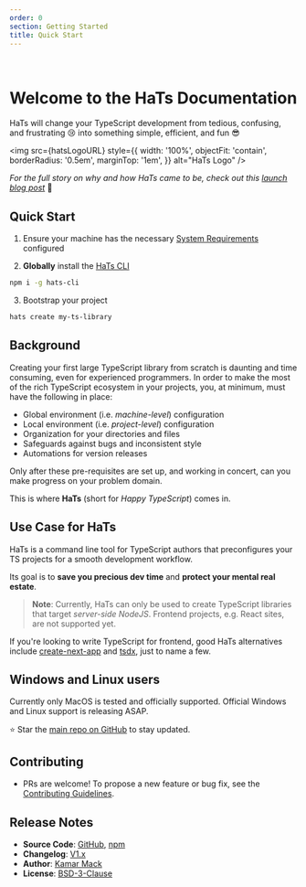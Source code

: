 ```yaml
---
order: 0
section: Getting Started
title: Quick Start
---
```



<br />

# Welcome to the HaTs Documentation

HaTs will change your TypeScript development from tedious, confusing, and frustrating 😢 into something simple, efficient, and fun 😎

<img
	src={hatsLogoURL}
	style={{
		width: '100%',
		objectFit: 'contain',
		borderRadius: '0.5em',
		marginTop: '1em',
	}}
	alt="HaTs Logo"
/>

_For the full story on why and how HaTs came to be, check out this <a target="_blank" rel="noreferrer" href="https://mackbook.io/posts/introducing-hats">launch blog post</a>_ 🚀

## Quick Start

1. Ensure your machine has the necessary [System Requirements](/docs/system-requirements) configured

2. **Globally** install the <a target="_blank" rel="noreferrer" href="https://npmjs.com/package/hats-cli">HaTs CLI</a>

```bash
npm i -g hats-cli
```

3. Bootstrap your project

```bash
hats create my-ts-library
```

## Background

Creating your first large TypeScript library from scratch is daunting and time consuming, even for experienced programmers. In order to make the most of the rich TypeScript ecosystem in your projects, you, at minimum, must have the following in place:

- Global environment (i.e. _machine-level_) configuration
- Local environment (i.e. _project-level_) configuration
- Organization for your directories and files
- Safeguards against bugs and inconsistent style
- Automations for version releases

Only after these pre-requisites are set up, and working in concert, can you make progress on your problem domain.

This is where **HaTs** (short for _Happy TypeScript_) comes in.

## Use Case for HaTs

HaTs is a command line tool for TypeScript authors that preconfigures your TS projects for a smooth development workflow.

Its goal is to **save you precious dev time** and **protect your mental real estate**.

> **Note**: Currently, HaTs can only be used to create TypeScript libraries that target _server-side NodeJS_. Frontend projects, e.g. React sites, are not supported yet.

If you're looking to write TypeScript for frontend, good HaTs alternatives include <a target="_blank" rel="noreferrer" href="https://nextjs.org/docs/basic-features/typescript">create-next-app</a> and <a  target="_blank" rel="noreferrer" href="https://tsdx.io">tsdx</a>, just to name a few.

## Windows and Linux users

Currently only MacOS is tested and officially supported. Official Windows and Linux support is releasing ASAP.

⭐ Star the <a target="_blank" rel="noreferrer" href="https://github.com/hats-dev/hats-cli">main repo on GitHub</a> to stay updated.

## Contributing

- PRs are welcome! To propose a new feature or bug fix, see the <a target="_blank" rel="noreferrer" href="https://github.com/hats-dev/hats-cli/blob/master/CONTRIBUTING.md">Contributing Guidelines</a>.

## Release Notes

- **Source Code**: <a target="_blank" rel="noreferrer" href="https://github.com/hats-dev/hats-cli">GitHub</a>, <a target="_blank" rel="noreferrer" href="https://npmjs.com/package/hats-cli">npm</a>
- **Changelog**: <a target="_blank" rel="noreferrer" href="https://github.com/hats-dev/hats-cli/blob/master/CHANGELOG.md">V1.x</a>
- **Author**: <a target="_blank" rel="noreferrer" href="https://github.com/kamarmack">Kamar Mack</a>
- **License**: <a target="_blank" rel="noreferrer" href="https://github.com/hats-dev/hats-cli/blob/master/LICENSE">BSD-3-Clause</a>
